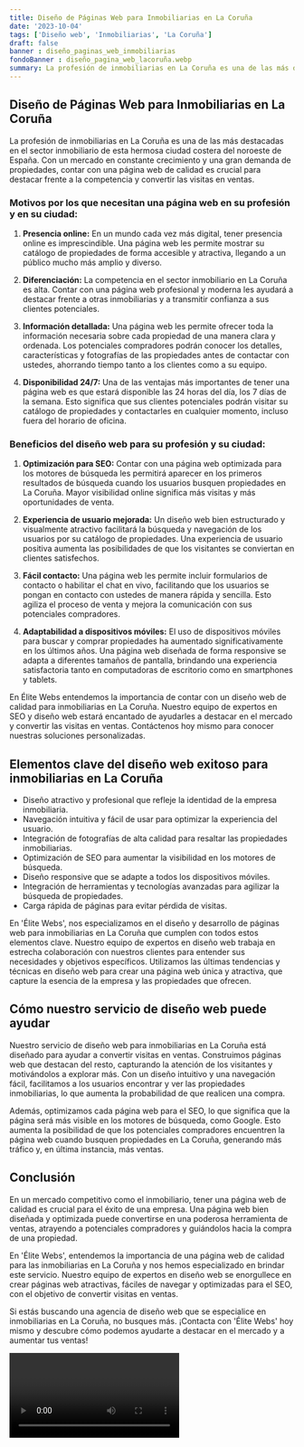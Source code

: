 ```yaml
---
title: Diseño de Páginas Web para Inmobiliarias en La Coruña
date: '2023-10-04'
tags: ['Diseño web', 'Inmobiliarias', 'La Coruña']
draft: false
banner : diseño_paginas_web_inmobiliarias
fondoBanner : diseño_pagina_web_lacoruña.webp
summary: La profesión de inmobiliarias en La Coruña es una de las más destacadas en el sector inmobiliario de esta hermosa ciudad costera del noroeste de España. Con un mercado en constante crecimiento y una gran demanda de propiedades, contar con una página web de calidad es crucial para destacar frente a la competencia y convertir las visitas en ventas.
---
```


## Diseño de Páginas Web para Inmobiliarias en La Coruña

La profesión de inmobiliarias en La Coruña es una de las más destacadas en el sector inmobiliario de esta hermosa ciudad costera del noroeste de España. Con un mercado en constante crecimiento y una gran demanda de propiedades, contar con una página web de calidad es crucial para destacar frente a la competencia y convertir las visitas en ventas.

### Motivos por los que necesitan una página web en su profesión y en su ciudad:

1. **Presencia online:** En un mundo cada vez más digital, tener presencia online es imprescindible. Una página web les permite mostrar su catálogo de propiedades de forma accesible y atractiva, llegando a un público mucho más amplio y diverso.

2. **Diferenciación:** La competencia en el sector inmobiliario en La Coruña es alta. Contar con una página web profesional y moderna les ayudará a destacar frente a otras inmobiliarias y a transmitir confianza a sus clientes potenciales.

3. **Información detallada:** Una página web les permite ofrecer toda la información necesaria sobre cada propiedad de una manera clara y ordenada. Los potenciales compradores podrán conocer los detalles, características y fotografías de las propiedades antes de contactar con ustedes, ahorrando tiempo tanto a los clientes como a su equipo.

4. **Disponibilidad 24/7:** Una de las ventajas más importantes de tener una página web es que estará disponible las 24 horas del día, los 7 días de la semana. Esto significa que sus clientes potenciales podrán visitar su catálogo de propiedades y contactarles en cualquier momento, incluso fuera del horario de oficina.

### Beneficios del diseño web para su profesión y su ciudad:

1. **Optimización para SEO:** Contar con una página web optimizada para los motores de búsqueda les permitirá aparecer en los primeros resultados de búsqueda cuando los usuarios busquen propiedades en La Coruña. Mayor visibilidad online significa más visitas y más oportunidades de venta.

2. **Experiencia de usuario mejorada:** Un diseño web bien estructurado y visualmente atractivo facilitará la búsqueda y navegación de los usuarios por su catálogo de propiedades. Una experiencia de usuario positiva aumenta las posibilidades de que los visitantes se conviertan en clientes satisfechos.

3. **Fácil contacto:** Una página web les permite incluir formularios de contacto o habilitar el chat en vivo, facilitando que los usuarios se pongan en contacto con ustedes de manera rápida y sencilla. Esto agiliza el proceso de venta y mejora la comunicación con sus potenciales compradores.

4. **Adaptabilidad a dispositivos móviles:** El uso de dispositivos móviles para buscar y comprar propiedades ha aumentado significativamente en los últimos años. Una página web diseñada de forma responsive se adapta a diferentes tamaños de pantalla, brindando una experiencia satisfactoria tanto en computadoras de escritorio como en smartphones y tablets.

En Élite Webs entendemos la importancia de contar con un diseño web de calidad para inmobiliarias en La Coruña. Nuestro equipo de expertos en SEO y diseño web estará encantado de ayudarles a destacar en el mercado y convertir las visitas en ventas. Contáctenos hoy mismo para conocer nuestras soluciones personalizadas.

<GifSeo />

<Cta />

## Elementos clave del diseño web exitoso para inmobiliarias en La Coruña

- Diseño atractivo y profesional que refleje la identidad de la empresa inmobiliaria.
- Navegación intuitiva y fácil de usar para optimizar la experiencia del usuario.
- Integración de fotografías de alta calidad para resaltar las propiedades inmobiliarias.
- Optimización de SEO para aumentar la visibilidad en los motores de búsqueda.
- Diseño responsive que se adapte a todos los dispositivos móviles.
- Integración de herramientas y tecnologías avanzadas para agilizar la búsqueda de propiedades.
- Carga rápida de páginas para evitar pérdida de visitas.

En 'Élite Webs', nos especializamos en el diseño y desarrollo de páginas web para inmobiliarias en La Coruña que cumplen con todos estos elementos clave. Nuestro equipo de expertos en diseño web trabaja en estrecha colaboración con nuestros clientes para entender sus necesidades y objetivos específicos. Utilizamos las últimas tendencias y técnicas en diseño web para crear una página web única y atractiva, que capture la esencia de la empresa y las propiedades que ofrecen.

## Cómo nuestro servicio de diseño web puede ayudar

Nuestro servicio de diseño web para inmobiliarias en La Coruña está diseñado para ayudar a convertir visitas en ventas. Construimos páginas web que destacan del resto, capturando la atención de los visitantes y motivándolos a explorar más. Con un diseño intuitivo y una navegación fácil, facilitamos a los usuarios encontrar y ver las propiedades inmobiliarias, lo que aumenta la probabilidad de que realicen una compra.

Además, optimizamos cada página web para el SEO, lo que significa que la página será más visible en los motores de búsqueda, como Google. Esto aumenta la posibilidad de que los potenciales compradores encuentren la página web cuando busquen propiedades en La Coruña, generando más tráfico y, en última instancia, más ventas.

## Conclusión

En un mercado competitivo como el inmobiliario, tener una página web de calidad es crucial para el éxito de una empresa. Una página web bien diseñada y optimizada puede convertirse en una poderosa herramienta de ventas, atrayendo a potenciales compradores y guiándolos hacia la compra de una propiedad.

En 'Élite Webs', entendemos la importancia de una página web de calidad para las inmobiliarias en La Coruña y nos hemos especializado en brindar este servicio. Nuestro equipo de expertos en diseño web se enorgullece en crear páginas web atractivas, fáciles de navegar y optimizadas para el SEO, con el objetivo de convertir visitas en ventas.

Si estás buscando una agencia de diseño web que se especialice en inmobiliarias en La Coruña, no busques más. ¡Contacta con 'Élite Webs' hoy mismo y descubre cómo podemos ayudarte a destacar en el mercado y a aumentar tus ventas!

<Video />

<CtaBot job='Inmobiliarias' city='La Coruña'/>

<Gmaps query='La Coruña+españa+maps' />